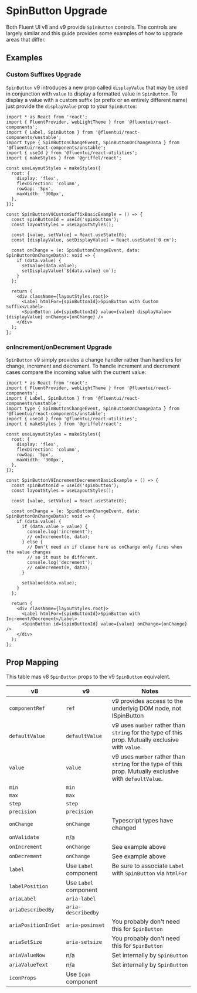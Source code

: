 
<Meta title="Concepts/Upgrading/from v8/Components/SpinButton Upgrade" />

# SpinButton Upgrade

Both Fluent UI v8 and v9 provide `SpinButton` controls. The controls are largely similar and this guide provides some examples of how to upgrade areas that differ.

## Examples

### Custom Suffixes Upgrade

`SpinButton` v9 introduces a new prop called `displayValue` that may be used in conjunction with `value` to display a formatted value in `SpinButton`. To display a value with a custom suffix (or prefix or an entirely different name) just provide the `displayValue` prop to your `SpinButton`:

```tsx
import * as React from 'react';
import { FluentProvider, webLightTheme } from '@fluentui/react-components';
import { Label, SpinButton } from '@fluentui/react-components/unstable';
import type { SpinButtonChangeEvent, SpinButtonOnChangeData } from '@fluentui/react-components/unstable';
import { useId } from '@fluentui/react-utilities';
import { makeStyles } from '@griffel/react';

const useLayoutStyles = makeStyles({
  root: {
    display: 'flex',
    flexDirection: 'column',
    rowGap: '5px',
    maxWidth: '300px',
  },
});

const SpinButtonV9CustomSuffixBasicExample = () => {
  const spinButtonId = useId('spinbutton');
  const layoutStyles = useLayoutStyles();

  const [value, setValue] = React.useState(0);
  const [displayValue, setDisplayValue] = React.useState('0 cm');

  const onChange = (e: SpinButtonChangeEvent, data: SpinButtonOnChangeData): void => {
    if (data.value) {
      setValue(data.value);
      setDisplayValue(`${data.value} cm`);
    }
  };

  return (
    <div className={layoutStyles.root}>
      <Label htmlFor={spinButtonId}>SpinButton with Custom Suffix</Label>
      <SpinButton id={spinButtonId} value={value} displayValue={displayValue} onChange={onChange} />
    </div>
  );
};
```

### onIncrement/onDecrement Upgrade

`SpinButton` v9 simply provides a change handler rather than handlers for change, increment and decrement. To handle increment and decrement cases compare the incoming value with the current value:

```tsx
import * as React from 'react';
import { FluentProvider, webLightTheme } from '@fluentui/react-components';
import { Label, SpinButton } from '@fluentui/react-components/unstable';
import type { SpinButtonChangeEvent, SpinButtonOnChangeData } from '@fluentui/react-components/unstable';
import { useId } from '@fluentui/react-utilities';
import { makeStyles } from '@griffel/react';

const useLayoutStyles = makeStyles({
  root: {
    display: 'flex',
    flexDirection: 'column',
    rowGap: '5px',
    maxWidth: '300px',
  },
});

const SpinButtonV9IncrementDecrementBasicExample = () => {
  const spinButtonId = useId('spinbutton');
  const layoutStyles = useLayoutStyles();

  const [value, setValue] = React.useState(0);

  const onChange = (e: SpinButtonChangeEvent, data: SpinButtonOnChangeData): void => {
    if (data.value) {
      if (data.value > value) {
        console.log('increment');
        // onIncrement(e, data);
      } else {
        // Don't need an if clause here as onChange only fires when the value changes
        // so it must be different.
        console.log('decrement');
        // onDecrement(e, data);
      }

      setValue(data.value);
    }
  };

  return (
    <div className={layoutStyles.root}>
      <Label htmlFor={spinButtonId}>SpinButton with Increment/Decrement</Label>
      <SpinButton id={spinButtonId} value={value} onChange={onChange} />
    </div>
  );
};
```

## Prop Mapping

This table mas v8 `SpinButton` props to the v9 `SpinButton` equivalent.

| v8                  | v9                    | Notes                                                                                                    |
| ------------------- | --------------------- | -------------------------------------------------------------------------------------------------------- |
| `componentRef`      | `ref`                 | v9 provides access to the underlyig DOM node, not ISpinButton                                            |
| `defaultValue`      | `defaultValue`        | v9 uses `number` rather than `string` for the type of this prop. Mutually exclusive with `value`.        |
| `value`             | `value`               | v9 uses `number` rather than `string` for the type of this prop. Mutually exclusive with `defaultValue`. |
| `min`               | `min`                 |                                                                                                          |
| `max`               | `max`                 |                                                                                                          |
| `step`              | `step`                |                                                                                                          |
| `precision`         | `precision`           |                                                                                                          |
| `onChange`          | `onChange`            | Typescript types have changed                                                                            |
| `onValidate`        | n/a                   |                                                                                                          |
| `onIncrement`       | `onChange`            | See example above                                                                                        |
| `onDecrement`       | `onChange`            | See example above                                                                                        |
| `label`             | Use `Label` component | Be sure to associate `Label` with `SpinButton` via `htmlFor`                                             |
| `labelPosition`     | Use `Label` component |                                                                                                          |
| `ariaLabel`         | `aria-label`          |                                                                                                          |
| `ariaDescribedBy`   | `aria-describedby`    |                                                                                                          |
| `ariaPositionInSet` | `aria-posinset`       | You probably don't need this for `SpinButton`                                                            |
| `ariaSetSize`       | `aria-setsize`        | You probably don't need this for `SpinButton`                                                            |
| `ariaValueNow`      | n/a                   | Set internally by `SpinButton`                                                                           |
| `ariaValueText`     | n/a                   | Set internally by `SpinButton`                                                                           |
| `iconProps`         | Use `Icon` component  |                                                                                                          |

